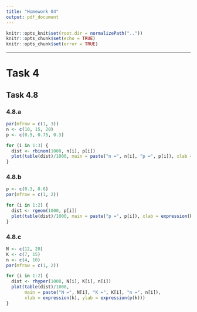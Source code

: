```yaml
---
title: "Homework 04"
output: pdf_document
---
```


```r
knitr::opts_knit$set(root.dir = normalizePath(".."))
knitr::opts_chunk$set(echo = TRUE)
knitr::opts_chunk$set(error = TRUE)
```

\let\OldRule\rule
\renewcommand{\rule}[2]{\OldRule{\linewidth}{#2}}

----------

# Task 4
## Task 4.8
### 4.8.a
```r
par(mfrow = c(1, 3))
n <- c(10, 15, 20)
p <- c(0.5, 0.75, 0.3)

for (i in 1:3) {
  dist <- rbinom(1000, n[i], p[i])
  plot(table(dist)/1000, main = paste("n =", n[i], "p =", p[i]), xlab = expression(k), ylab = expression(p(k)))
}
```

### 4.8.b
```r
p <- c(0.3, 0.6)
par(mfrow = c(1, 2))

for (i in 1:2) {
  dist <- rgeom(1000, p[i])
  plot(table(dist)/1000, main = paste("p =", p[i]), xlab = expression(k), ylab = expression(p(k)))
}
```

### 4.8.c
```r
N <- c(12, 20)
K <- c(7, 15)
n <- c(4, 10)
par(mfrow = c(1, 2))

for (i in 1:2) {
  dist <- rhyper(1000, N[i], K[i], n[i])
  plot(table(dist)/1000,
       main = paste("N =", N[i], "K =", K[i], "n =", n[i]),
       xlab = expression(k), ylab = expression(p(k)))
}
```
